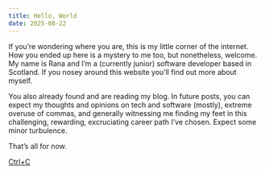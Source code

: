 ```yaml
---
title: Hello, World
date: 2025-08-22
---
```

If you’re wondering where you are, this is my little corner of the internet. How you ended up here is a mystery to me too, but nonetheless, welcome. My name is Rana and I’m a (currently junior) software developer based in Scotland. If you nosey around this website you’ll find out more about myself.

You also already found and are reading my blog. In future posts, you can expect my thoughts and opinions on tech and software (mostly), extreme overuse of commas, and generally witnessing me finding my feet in this challenging, rewarding, excruciating career path I’ve chosen. Expect some minor turbulence.

That’s all for now.

[Ctrl+C](/blog)
